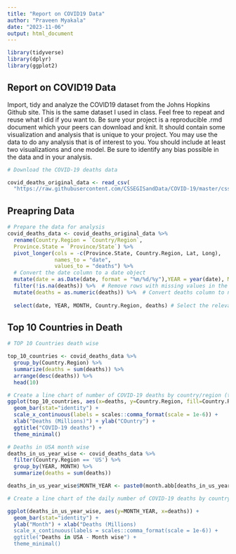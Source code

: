 ```yaml
---
title: "Report on COVID19 Data"
author: "Praveen Myakala"
date: "2023-11-06"
output: html_document
---
```


```r
library(tidyverse)
library(dplyr)
library(ggplot2)
```

## Report on COVID19 Data

Import, tidy and analyze the COVID19 dataset from the Johns Hopkins Github site. This is the same dataset I used in class. Feel free to repeat and reuse what I did if you want to. Be sure your project is a reproducible .rmd document which your peers can download and knit. It should contain some visualization and  analysis that is unique to your project. You may use the data to do any analysis that is of interest to you. You should include at least two visualizations and one model.  Be sure to identify any bias possible in the data and in your analysis.


```r
# Download the COVID-19 deaths data

covid_deaths_original_data <- read_csv(
  "https://raw.githubusercontent.com/CSSEGISandData/COVID-19/master/csse_covid_19_data/csse_covid_19_time_series/time_series_covid19_deaths_global.csv", show_col_types = FALSE)
```

## Preapring Data

```r

# Prepare the data for analysis
covid_deaths_data <- covid_deaths_original_data %>%
  rename(Country.Region = `Country/Region`,
  Province.State = `Province/State`) %>%
  pivot_longer(cols = -c(Province.State, Country.Region, Lat, Long),
               names_to = "date",
               values_to = "deaths") %>%
  # Convert the date column to a date object
  mutate(date = as.Date(date, format = "%m/%d/%y"),YEAR = year(date), MONTH = month(date)) %>% 
  filter(!is.na(deaths)) %>%  # Remove rows with missing values in the deaths column
  mutate(deaths = as.numeric(deaths)) %>%  # Convert deaths column to numeric
  
  select(date, YEAR, MONTH, Country.Region, deaths) # Select the relevant columns
```

## Top 10 Countries in Death
```r

# TOP 10 Countries death wise

top_10_countries <- covid_deaths_data %>%
  group_by(Country.Region) %>%
  summarize(deaths = sum(deaths)) %>%
  arrange(desc(deaths)) %>%
  head(10)

```


```r

# Create a line chart of number of COVID-19 deaths by country/region (top 10)
ggplot(top_10_countries, aes(x=deaths, y=Country.Region, fill=Country.Region)) +
  geom_bar(stat="identity") + 
  scale_x_continuous(labels = scales::comma_format(scale = 1e-6)) +
  xlab("Deaths (Millions)") + ylab("COuntry") +
  ggtitle("COVID-19 deaths") +
  theme_minimal()
```



```r
# Deaths in USA month wise
deaths_in_us_year_wise <- covid_deaths_data %>% 
  filter(Country.Region == 'US') %>%
  group_by(YEAR, MONTH) %>%  
  summarize(deaths = sum(deaths))

deaths_in_us_year_wise$MONTH_YEAR <- paste0(month.abb[deaths_in_us_year_wise$MONTH], " ", deaths_in_us_year_wise$YEAR)

# Create a line chart of the daily number of COVID-19 deaths by country/region

ggplot(deaths_in_us_year_wise, aes(y=MONTH_YEAR, x=deaths)) +
  geom_bar(stat="identity") + 
  ylab("Month") + xlab("Deaths (Millions)
  scale_x_continuous(labels = scales::comma_format(scale = 1e-6)) +
  ggtitle("Deaths in USA - Month wise") +
  theme_minimal()
```
